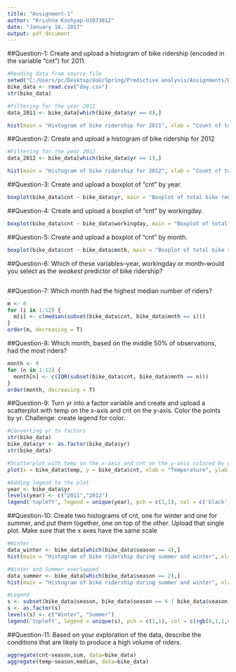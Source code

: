 ---
title: "Assignment-1"
author: "Krishna Kashyap-U1073812"
date: "January 18, 2017"
output: pdf_document
---
##Question-1: Create and upload a histogram of bike ridership (encoded in the variable "cnt") for 2011.

```{r}
#Reading data from source file
setwd("C:/Users/pc/Desktop/UoU/Spring/Predictive analysis/Assignments/DAta")
bike_data <- read.csv("day.csv")
str(bike_data)

#Filtering for the year 2011
data_2011 <- bike_data[which(bike_data$yr == 0),]

hist(main = "Histogram of bike ridership for 2011", xlab = "Count of total bikes", x = data_2011$cnt)
```

##Question-2: Create and upload a histogram of bike ridership for 2012

```{r}
#Filtering for the year 2012
data_2012 <- bike_data[which(bike_data$yr == 1),]

hist(main = "Histogram of bike ridership for 2012", xlab = "Count of total bikes", x = data_2012$cnt)
```

##Question-3: Create and upload a boxplot of "cnt" by year.

```{r}
boxplot(bike_data$cnt ~ bike_data$yr, main = "Boxplot of total bike rentals by year", ylab = "Count", xlab = "Year", names=c("2011","2012"))
```

##Question-4: Create and upload a boxplot of "cnt" by workingday.

```{r}
boxplot(bike_data$cnt ~ bike_data$workingday, main = "Boxplot of total bike rentals by workingday", ylab = "Count",names=c("Working day","Weekend/Holiday"))
```

##Question-5: Create and upload a boxplot of "cnt" by month.

```{r}
boxplot(bike_data$cnt ~ bike_data$mnth, main = "Boxplot of total bike rentals by month", ylab = "Count", xlab = "Month")
```

##Question-6: Which of these variables--year, workingday or month--would you select as the *weakest* predictor of bike ridership?

```{r}

```

##Question-7: Which month had the highest median number of riders?

```{r}
m <- 0
for (i in 1:12) {
  m[i] <- c(median(subset(bike_data$cnt, bike_data$mnth == i)))
}
order(m, decreasing = T)
```

##Question-8: Which month, based on the middle 50% of observations, had the most riders?

```{r}
month <- 0
for (n in 1:12) {
  month[n] <- c(IQR(subset(bike_data$cnt, bike_data$mnth == n)))
}
order(month, decreasing = T)
```

##Question-9: Turn yr into a factor variable and create and upload a scatterplot with temp on the x-axis and cnt on the y-axis. Color the points by yr. Challenge: create legend for color.

```{r}
#Converting yr to factors
str(bike_data)
bike_data$yr <- as.factor(bike_data$yr)
str(bike_data)

#Scatterplot with temp on the x-axis and cnt on the y-axis colored by yr.
plot(x = bike_data$temp, y = bike_data$cnt, xlab = "Temperature", ylab = "Count", col = bike_data$yr)

#Adding legend to the plot
year <- bike_data$yr
levels(year) <- c("2011","2012")
legend('topleft', legend = unique(year), pch = c(1,1), col = c('black', 'red'), title = "Year")
```

##Question-10: Create two histograms of cnt, one for winter and one for summer, and put them together, one on top of the other.  Upload that single plot.  Make sure that the x axes have the same scale

```{r}
#Winter
data_winter <- bike_data[which(bike_data$season == 4),]
hist(main = "Histogram of bike ridership during summer and winter", xlab = "Count of total bikes", x = data_winter$cnt, ylim = c(0,50), xlim = c(0,10000), col = rgb(0,1,1,0.3))

#Winter and Summer overlapped
data_summer <- bike_data[which(bike_data$season == 2),]
hist(main = "Histogram of bike ridership during summer and winter", xlab = "Count of total bikes", x = data_summer$cnt, ylim = c(0,50), xlim = c(0,10000), col = rgb(1,0,0,0.3), add = T)

#Legend
s <- subset(bike_data$season, bike_data$season == 4 | bike_data$season == 2)
s <- as.factor(s)
levels(s) <- c("Winter", "Summer")
legend('topleft', legend = unique(s), pch = c(1,1), col = c(rgb(0,1,1,0.3), rgb(1,0,0,0.3)), title = "Season")
```

##Question-11: Based on your exploration of the data, describe the conditions that are likely to produce a high volume of riders.

```{r}
aggregate(cnt~season,sum, data=bike_data)
aggregate(temp~season,median, data=bike_data)
```